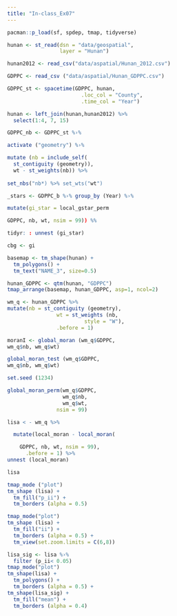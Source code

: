 ```yaml
---
title: "In-class_Ex07"
---
```


```r
pacman::p_load(sf, spdep, tmap, tidyverse)
```

```r
hunan <- st_read(dsn = "data/geospatial", 
                 layer = "Hunan")
```

```r
hunan2012 <- read_csv("data/aspatial/Hunan_2012.csv")
```

```r
GDPPC <- read_csv ("data/aspatial/Hunan_GDPPC.csv")
```

```r
GDPPC_st <- spacetime(GDPPC, hunan,
                        .loc_col = "County",
                        .time_col = "Year")
```

```r
hunan <- left_join(hunan,hunan2012) %>%
  select(1:4, 7, 15)
```

```r
GDPPC_nb <- GDPPC_st %›%

activate ("geometry") %›%

mutate (nb = include_self(
  st_contiguity (geometry)),
  wt - st_weights(nb)) %>%
  
set_nbs("nb*) %>% set_wts("wt")
```

```r
_stars <- GDPPC_b %›% group_by (Year) %›%

mutate(gi_star = local_gstar_perm

GDPPC, nb, wt, nsim = 99)) %%

tidyr: : unnest (gi_star)
```

```r

cbg <- gi
```

```r
basemap <- tm_shape(hunan) +
  tm_polygons() +
  tm_text("NAME_3", size=0.5)

hunan_GDPPC <- qtm(hunan, "GDPPC")
tmap_arrange(basemap, hunan_GDPPC, asp=1, ncol=2)
```

```r
wm_q <- hunan_GDPPC %>%
mutate(nb = st_contiguity (geometry),
                wt = st_weights (nb, 
                         style = "W"),
                .before = 1)
```

```r
moranI <- global_moran (wm_q$GDPPC,
wm_q$nb, wm_q$wt)
```

```r
global_moran_test (wm_q$GDPPC,
wm_q$nb, wm_q$wt)
```

```r
set.seed (1234)
```

```r
global_moran_perm(wm_q$GDPPC,
                  wm_q$nb,
                  wm_q$wt,
                nsim = 99)
```

```r

lisa < - wm_q %>%

  mutate(local_moran - local_moran(

    GDPPC, nb, wt, nsim = 99),
      .before = 1) %>%
unnest (local_moran)

lisa
```

```r
tmap_mode ("plot")
tm_shape (lisa) + 
  tm_fill("p_ii") +
  tm_borders (alpha = 0.5)
```

```r
tmap_mode("plot")
tm_shape (lisa) + 
  tm_fill("ii") +
  tm_borders (alpha = 0.5) +
  tm_view(set.zoom.limits = C(6,8))
```

```r
lisa_sig <- lisa %›%
  filter (p_ii< 0.05)
tmap_mode("plot")
tm_shape(lisa) + 
  tm_polygons() +
  tm_borders (alpha = 0.5) +
tm_shape(lisa_sig) + 
  tm_fill("mean") +
  tm_borders (alpha = 0.4)
```
